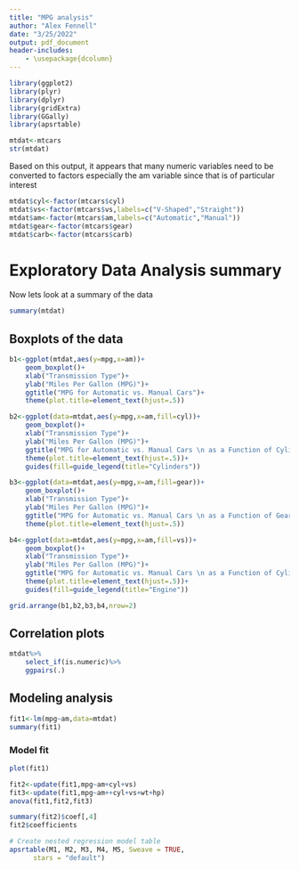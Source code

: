 ```yaml
---
title: "MPG analysis"
author: "Alex Fennell"
date: "3/25/2022"
output: pdf_document
header-includes:
    - \usepackage{dcolumn}
---
```


```r
library(ggplot2)
library(plyr)
library(dplyr)
library(gridExtra)
library(GGally)
library(apsrtable)

```

```r
mtdat<-mtcars
str(mtdat)
```

Based on this output, it appears that many numeric variables need to be converted
to factors especially the am variable since that is of particular interest

```r
mtdat$cyl<-factor(mtcars$cyl)
mtdat$vs<-factor(mtcars$vs,labels=c("V-Shaped","Straight"))
mtdat$am<-factor(mtcars$am,labels=c("Automatic","Manual"))
mtdat$gear<-factor(mtcars$gear)
mtdat$carb<-factor(mtcars$carb)
```
# Exploratory Data Analysis summary

Now lets look at a summary of the data
```r
summary(mtdat)
```

## Boxplots of the data

```r
b1<-ggplot(mtdat,aes(y=mpg,x=am))+
    geom_boxplot()+
    xlab("Transmission Type")+
    ylab("Miles Per Gallon (MPG)")+
    ggtitle("MPG for Automatic vs. Manual Cars")+
    theme(plot.title=element_text(hjust=.5))

b2<-ggplot(data=mtdat,aes(y=mpg,x=am,fill=cyl))+
    geom_boxplot()+
    xlab("Transmission Type")+
    ylab("Miles Per Gallon (MPG)")+
    ggtitle("MPG for Automatic vs. Manual Cars \n as a Function of Cylinders")+
    theme(plot.title=element_text(hjust=.5))+
    guides(fill=guide_legend(title="Cylinders"))

b3<-ggplot(data=mtdat,aes(y=mpg,x=am,fill=gear))+
    geom_boxplot()+
    xlab("Transmission Type")+
    ylab("Miles Per Gallon (MPG)")+
    ggtitle("MPG for Automatic vs. Manual Cars \n as a Function of Gears")+
    theme(plot.title=element_text(hjust=.5))

b4<-ggplot(data=mtdat,aes(y=mpg,x=am,fill=vs))+
    geom_boxplot()+
    xlab("Transmission Type")+
    ylab("Miles Per Gallon (MPG)")+
    ggtitle("MPG for Automatic vs. Manual Cars \n as a Function of Cylinders")+
    theme(plot.title=element_text(hjust=.5))+
    guides(fill=guide_legend(title="Engine"))

grid.arrange(b1,b2,b3,b4,nrow=2)
```

## Correlation plots

```r
mtdat%>%
    select_if(is.numeric)%>%
    ggpairs(.)
```

## Modeling analysis
```r
fit1<-lm(mpg~am,data=mtdat)
summary(fit1)
```

### Model fit
```r
plot(fit1)
```

```r
fit2<-update(fit1,mpg~am+cyl+vs)
fit3<-update(fit1,mpg~am++cyl+vs+wt+hp)
anova(fit1,fit2,fit3)
```


```r
summary(fit2)$coef[,4]
fit2$coefficients
```

```r
# Create nested regression model table
apsrtable(M1, M2, M3, M4, M5, Sweave = TRUE,
      stars = "default")
```